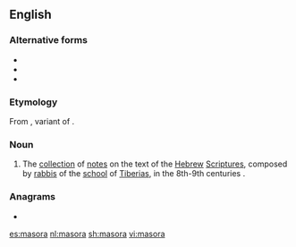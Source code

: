 ==English==

===Alternative forms===
* {{l|en|masorah}}
* {{l|en|massora}}
* {{l|en|massorah}}

===Etymology===
From {{der|en|he|מָסוֹרָה|tr=masorá}}, variant of {{m/he|מסורת|dwv=מָסֹרֶת|tr=masóret}}.

===Noun===
{{en-noun|masoras}}

# The [[collection]] of [[note]]s on the text of the [[Hebrew]] [[scripture|Scriptures]], composed by [[rabbi]]s of the [[school]] of [[Tiberias]], in the 8th-9th centuries {{CE}}.

===Anagrams===
* {{l|en|aromas}}

[[es:masora]]
[[nl:masora]]
[[sh:masora]]
[[vi:masora]]